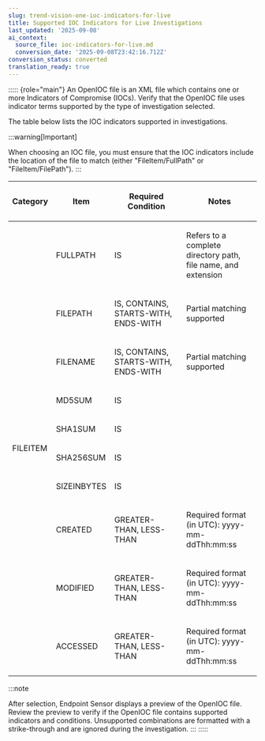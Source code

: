 ```yaml
---
slug: trend-vision-one-ioc-indicators-for-live
title: Supported IOC Indicators for Live Investigations
last_updated: '2025-09-08'
ai_context:
  source_file: ioc-indicators-for-live.md
  conversion_date: '2025-09-08T23:42:16.712Z'
conversion_status: converted
translation_ready: true
---
```


::::: {role="main"}
An OpenIOC file is an XML file which contains one or more Indicators of Compromise (IOCs). Verify that the OpenIOC file uses indicator terms supported by the type of investigation selected.

The table below lists the IOC indicators supported in investigations.

:::warning[Important]

When choosing an IOC file, you must ensure that the IOC indicators include the location of the file to match (either "FileItem/FullPath" or "FileItem/FilePath").
:::

<table>
<colgroup>
<col style="width: 17%" />
<col style="width: 17%" />
<col style="width: 33%" />
<col style="width: 33%" />
</colgroup>
<thead>
<tr>
<th><p>Category</p></th>
<th><p>Item</p></th>
<th><p>Required Condition</p></th>
<th><p>Notes</p></th>
</tr>
</thead>
<tbody>
<tr>
<td rowspan="10"><p>FILEITEM</p></td>
<td><p>FULLPATH</p></td>
<td><p>IS</p></td>
<td><p>Refers to a complete directory path, file name, and extension</p></td>
</tr>
<tr>
<td><p>FILEPATH</p></td>
<td><p>IS, CONTAINS, STARTS-WITH, ENDS-WITH</p></td>
<td><p>Partial matching supported</p></td>
</tr>
<tr>
<td><p>FILENAME</p></td>
<td><p>IS, CONTAINS, STARTS-WITH, ENDS-WITH</p></td>
<td><p>Partial matching supported</p></td>
</tr>
<tr>
<td><p>MD5SUM</p></td>
<td><p>IS</p></td>
<td> </td>
</tr>
<tr>
<td><p>SHA1SUM</p></td>
<td><p>IS</p></td>
<td> </td>
</tr>
<tr>
<td><p>SHA256SUM</p></td>
<td><p>IS</p></td>
<td> </td>
</tr>
<tr>
<td><p>SIZEINBYTES</p></td>
<td><p>IS</p></td>
<td> </td>
</tr>
<tr>
<td><p>CREATED</p></td>
<td><p>GREATER-THAN, LESS-THAN</p></td>
<td><p>Required format (in UTC): yyyy-mm-ddThh:mm:ss</p></td>
</tr>
<tr>
<td><p>MODIFIED</p></td>
<td><p>GREATER-THAN, LESS-THAN</p></td>
<td><p>Required format (in UTC): yyyy-mm-ddThh:mm:ss</p></td>
</tr>
<tr>
<td><p>ACCESSED</p></td>
<td><p>GREATER-THAN, LESS-THAN</p></td>
<td><p>Required format (in UTC): yyyy-mm-ddThh:mm:ss</p></td>
</tr>
</tbody>
</table>

:::note

After selection, Endpoint Sensor displays a preview of the OpenIOC file. Review the preview to verify if the OpenIOC file contains supported indicators and conditions. Unsupported combinations are formatted with a strike-through and are ignored during the investigation.
:::
:::::
